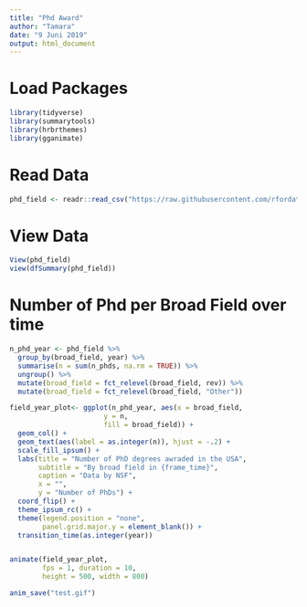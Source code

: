 ---
title: "Phd Award"
author: "Tamara"
date: "9 Juni 2019"
output: html_document
---

# Load Packages
```{r}
library(tidyverse)
library(summarytools)
library(hrbrthemes)
library(gganimate)
```

# Read Data
```{r}
phd_field <- readr::read_csv("https://raw.githubusercontent.com/rfordatascience/tidytuesday/master/data/2019/2019-02-19/phd_by_field.csv")
```

# View Data
```{r error = FALSE}
View(phd_field)
view(dfSummary(phd_field))
```

# Number of Phd per Broad Field over time
```{r warning = FALSE}
n_phd_year <- phd_field %>%
  group_by(broad_field, year) %>% 
  summarise(n = sum(n_phds, na.rm = TRUE)) %>% 
  ungroup() %>%
  mutate(broad_field = fct_relevel(broad_field, rev)) %>%
  mutate(broad_field = fct_relevel(broad_field, "Other"))

field_year_plot<- ggplot(n_phd_year, aes(x = broad_field,
                       y = n, 
                       fill = broad_field)) +
  geom_col() +
  geom_text(aes(label = as.integer(n)), hjust = -.2) +
  scale_fill_ipsum() +
  labs(title = "Number of PhD degrees awraded in the USA",
       subtitle = "By broad field in {frame_time}",
       caption = "Data by NSF",
       x = "",
       y = "Number of PhDs") +
  coord_flip() +
  theme_ipsum_rc() +
  theme(legend.position = "none",
        panel.grid.major.y = element_blank()) +
  transition_time(as.integer(year)) 


animate(field_year_plot, 
        fps = 1, duration = 10, 
        height = 500, width = 800)

anim_save("test.gif")
```







